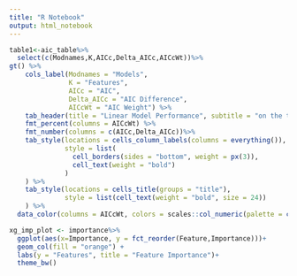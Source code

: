 ```yaml
---
title: "R Notebook"
output: html_notebook
---
```

```r
table1<-aic_table%>%
  select(c(Modnames,K,AICc,Delta_AICc,AICcWt))%>%
gt() %>%
    cols_label(Modnames = "Models",
               K = "Features",
               AICc = "AIC",
               Delta_AICc = "AIC Difference",
               AICcWt = "AIC Weight") %>%
    tab_header(title = "Linear Model Performance", subtitle = "on the training set") %>%
    fmt_percent(columns = AICcWt) %>%
    fmt_number(columns = c(AICc,Delta_AICc))%>%
    tab_style(locations = cells_column_labels(columns = everything()),
              style = list(
                cell_borders(sides = "bottom", weight = px(3)),
                cell_text(weight = "bold")
              )
    ) %>%
    tab_style(locations = cells_title(groups = "title"),
              style = list(cell_text(weight = "bold", size = 24))
    ) %>%
  data_color(columns = AICcWt, colors = scales::col_numeric(palette = c("moccasin","orange2"), domain = c(0,1)))
```

```r
xg_imp_plot <- importance%>%
  ggplot(aes(x=Importance, y = fct_reorder(Feature,Importance)))+
  geom_col(fill = "orange") + 
  labs(y = "Features", title = "Feature Importance")+
  theme_bw()
  
  
```

